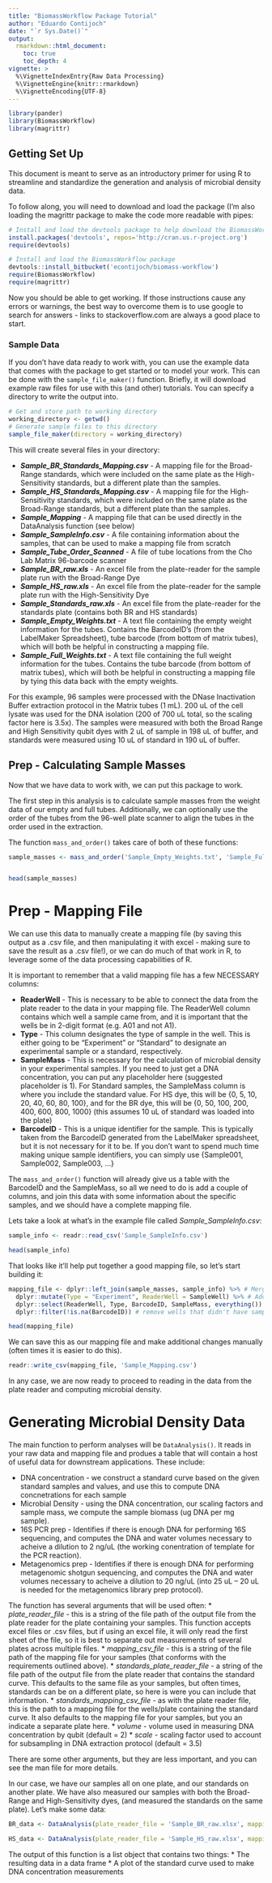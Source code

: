 ```yaml
---
title: "BiomassWorkflow Package Tutorial"
author: "Eduardo Contijoch"
date: "`r Sys.Date()`"
output: 
  rmarkdown::html_document:
    toc: true
    toc_depth: 4
vignette: >
  %\VignetteIndexEntry{Raw Data Processing}
  %\VignetteEngine{knitr::rmarkdown}
  %\VignetteEncoding{UTF-8}
---
```


```r
library(pander)
library(BiomassWorkflow)
library(magrittr)
```
## Getting Set Up

This document is meant to serve as an introductory primer for using R to streamline and standardize the generation and analysis of microbial density data. 

To follow along, you will need to download and load the package (I'm also loading the magrittr package to make the code more readable with pipes:
```r
# Install and load the devtools package to help download the BiomassWorkflow package
install.packages('devtools', repos='http://cran.us.r-project.org')
require(devtools)

# Install and load the BiomassWorkflow package
devtools::install_bitbucket('econtijoch/biomass-workflow')
require(BiomassWorkflow)
require(magrittr)
```

Now you should be able to get working. If those instructions cause any errors or warnings, the best way to overcome them is to use google to search for answers - links to stackoverflow.com are always a good place to start.

### Sample Data
If you don't have data ready to work with, you can use the example data that comes with the package to get started or to model your work. This can be done with the `sample_file_maker()` function. Briefly, it will download example raw files for use with this (and other) tutorials. You can specify a directory to write the output into.

```r
# Get and store path to working directory
working_directory <- getwd()
# Generate sample files to this directory
sample_file_maker(directory = working_directory)
```



This will create several files in your directory:

* ***Sample_BR_Standards_Mapping.csv*** - A mapping file for the Broad-Range standards, which were included on the same plate as the High-Sensitivity standards, but a different plate than the samples.
* ***Sample_HS_Standards_Mapping.csv*** - A mapping file for the High-Sensitivity standards, which were included on the same plate as the Broad-Range standards, but a different plate than the samples.
* ***Sample_Mapping*** - A mapping file that can be used directly in the DataAnalysis function (see below)
* ***Sample_SampleInfo.csv*** - A file containing information about the samples, that can be used to make a mapping file from scratch
* ***Sample_Tube_Order_Scanned*** - A file of tube locations from the Cho Lab Matrix 96-barcode scanner
* ***Sample_BR_raw.xls*** - An excel file from the plate-reader for the sample plate run with the Broad-Range Dye
* ***Sample_HS_raw.xls*** - An excel file from the plate-reader for the sample plate run with the High-Sensitivity Dye
* ***Sample_Standards_raw.xls*** - An excel file from the plate-reader for the standards plate (contains both BR and HS standards)
* ***Sample_Empty_Weights.txt*** - A text file containing the empty weight information for the tubes. Contains the BarcodeID's (from the LabelMaker Spreadsheet), tube barcode (from bottom of matrix tubes), which will both be helpful in constructing a mapping file.
* ***Sample_Full_Weights.txt*** - A text file containing the full weight information for the tubes. Contains the tube barcode (from bottom of matrix tubes), which will both be helpful in constructing a mapping file by tying this data back with the empty weights.

For this example, 96 samples were processed with the DNase Inactivation Buffer extraction protocol in the Matrix tubes (1 mL). 200 uL of the cell lysate was used for the DNA isolation (200 of 700 uL total, so the scaling factor here is 3.5x). The samples were measured with both the Broad Range and High Sensitivity qubit dyes with 2 uL of sample in 198 uL of buffer, and standards were measured using 10 uL of standard in 190 uL of buffer.

## Prep - Calculating Sample Masses
Now that we have data to work with, we can put this package to work.

The first step in this analysis is to calculate sample masses from the weight data of our empty and full tubes. Additionally, we can optionally use the order of the tubes from the 96-well plate scanner to align the tubes in the order used in the extraction.

The function `mass_and_order()` takes care of both of these functions:

```r

sample_masses <- mass_and_order('Sample_Empty_Weights.txt', 'Sample_Full_Weights.txt', order = 'Sample_Tube_Order_Scanned.csv')


head(sample_masses)
```

# Prep - Mapping File

We can use this data to manually create a mapping file (by saving this output as a .csv file, and then manipulating it with excel - making sure to save the result as a .csv file!), or we can do much of that work in R, to leverage some of the data processing capabilities of R.

It is important to remember that a valid mapping file has a few NECESSARY columns:

* **ReaderWell** - This is necessary to be able to connect the data from the plate reader to the data in your mapping file. The ReaderWell column contains which well a sample came from, and it is important that the wells be in 2-digit format (e.g. A01 and not A1).
* **Type** - This column designates the type of sample in the well. This is either going to be "Experiment" or "Standard" to designate an experimental sample or a standard, respectively.
* **SampleMass** - This is necessary for the calculation of microbial density in your experimental samples. If you need to just get a DNA concentration, you can put any placeholder here (suggested placeholder is 1). For Standard samples, the SampleMass column is where you include the standard value. For HS dye, this will be \{0, 5, 10, 20, 40, 60, 80, 100\}, and for the BR dye, this will be \{0, 50, 100, 200, 400, 600, 800, 1000\} (this assumes 10 uL of standard was loaded into the plate)
* **BarcodeID** - This is a unique identifier for the sample. This is typically taken from the BarcodeID generated from the LabelMaker spreadsheet, but it is not necessary for it to be. If you don't want to spend much time making unique sample identifiers, you can simply use \{Sample001, Sample002, Sample003, ...\}

The `mass_and_order()` function will already give us a table with the BarcodeID and the SampleMass, so all we need to do is add a couple of columns, and join this data with some information about the specific samples, and we should have a complete mapping file.

Lets take a look at what's in the example file called *Sample_SampleInfo.csv*:

```r

sample_info <- readr::read_csv('Sample_SampleInfo.csv')

head(sample_info)

```

That looks like it'll help put together a good mapping file, so let's start building it:

```r

mapping_file <- dplyr::left_join(sample_masses, sample_info) %>% # Merge sample info and masses
  dplyr::mutate(Type = "Experiment", ReaderWell = SampleWell) %>% # Add our necessary missing components
  dplyr::select(ReaderWell, Type, BarcodeID, SampleMass, everything()) %>%  # This last bit re-orders the mappign file
  dplyr::filter(!is.na(BarcodeID)) # remove wells that didn't have samples (two in this case)

head(mapping_file)


```

We can save this as our mapping file and make additional changes manually (often times it is easier to do this).

```r

readr::write_csv(mapping_file, 'Sample_Mapping.csv')

```

In any case, we are now ready to proceed to reading in the data from the plate reader and computing microbial density.

# Generating Microbial Density Data
The main function to perform analyses will be `DataAnalysis()`. It reads in your raw data and mapping file and produes a table that will contain a host of useful data for downstream applications. These include:

* DNA concentration - we construct a standard curve based on the given standard samples and values, and use this to compute DNA concnetrations for each sample
* Microbial Density - using the DNA concentration, our scaling factors and sample mass, we compute the sample biomass (ug DNA per mg sample). 
* 16S PCR prep - Identifies if there is enough DNA for performing 16S sequencing, and computes the DNA and water volumes necessary to acheive a dilution to 2 ng/uL (the working conentration of template for the PCR reaction).
* Metagenomics prep - Identifies if there is enough DNA for performing metagenomic shotgun sequencing, and computes the DNA and water volumes necessary to acheive a dilution to 20 ng/uL (into 25 uL -- 20 uL is needed for the metagenomics library prep protocol).

The function has several arguments that will be used often:
* *plate_reader_file* - this is a string of the file path of the output file from the plate reader for the plate containing your samples. This function accepts excel files or .csv files, but if using an excel file, it will only read the first sheet of the file, so it is best to separate out measurements of several plates across multiple files.
* *mapping_csv_file* - this is a string of the file path of the mapping file for your samples (that conforms with the requirements outlined above).
* *standards_plate_reader_file* - a string of the file path of the output file from the plate reader that contains the standard curve. This defaults to the same file as your samples, but often times, standards can be on a different plate, so here is were you can include that information.
* *standards_mapping_csv_file* - as with the plate reader file, this is the path to a mapping file for the wells/plate containing the standard curve. It also defaults to the mapping file for your samples, but you an indicate a separate plate here.
* *volume* - volume used in measuring DNA concentration by qubit (default = 2)
* *scale* - scaling factor used to account for subsampling in DNA extraction protocol (default = 3.5)

There are some other arguments, but they are less important, and you can see the man file for more details.

In our case, we have our samples all on one plate, and our standards on another plate. We have also measured our samples with both the Broad-Range and High-Sensitivity dyes, (and measured the standards on the same plate). Let's make some data:

```r

BR_data <- DataAnalysis(plate_reader_file = 'Sample_BR_raw.xlsx', mapping_csv_file = 'Sample_Mapping.csv', standards_plate_reader_file = 'Sample_Standards_raw.xlsx', standards_mapping_csv_file = 'Sample_BR_Standards_Mapping.csv', volume = 2, scale = 3.5, exp_id = "Sample Experiment - BR")

HS_data <- DataAnalysis(plate_reader_file = 'Sample_HS_raw.xlsx', mapping_csv_file = 'Sample_Mapping.csv', standards_plate_reader_file = 'Sample_Standards_raw.xlsx', standards_mapping_csv_file = 'Sample_HS_Standards_Mapping.csv', volume = 2, scale = 3.5, exp_id = "Sample Experiment - HS")

```


The output of this function is a list object that contains two things:
* The resulting data in a data frame
* A plot of the standard curve used to make DNA concentration measurements

